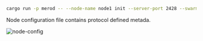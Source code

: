 ```bash title="Terminal"
cargo run -p merod -- --node-name node1 init --server-port 2428 --swarm-port 2528
```

Node configuration file contains protocol defined metada.

<img src="/init/node-config.png" alt="node-config" />
 